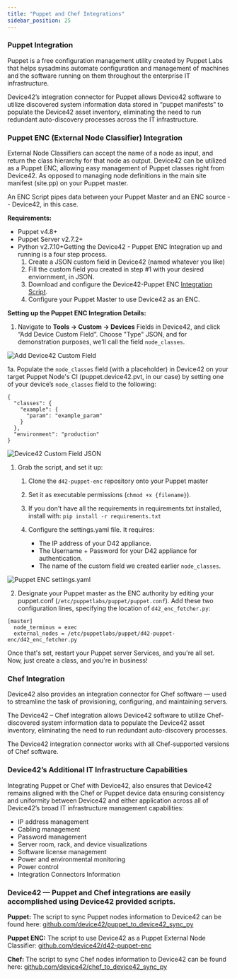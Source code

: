 ```yaml
---
title: "Puppet and Chef Integrations"
sidebar_position: 25
---
```


### Puppet Integration

Puppet is a free configuration management utility created by Puppet Labs that helps sysadmins automate configuration and management of machines and the software running on them throughout the enterprise IT infrastructure.

Device42’s integration connector for Puppet allows Device42 software to utilize discovered system information data stored in “puppet manifests” to populate the Device42 asset inventory, eliminating the need to run redundant auto-discovery processes across the IT infrastructure.

### Puppet ENC (External Node Classifier) Integration

External Node Classifiers can accept the name of a node as input, and return the class hierarchy for that node as output. Device42 can be utilized as a Puppet ENC, allowing easy management of Puppet classes right from Device42. As opposed to managing node definitions in the main site manifest (site.pp) on your Puppet master.

An ENC Script pipes data between your Puppet Master and an ENC source -- Device42, in this case.

**Requirements:**

- Puppet v4.8+
- Puppet Server v2.7.2+
- Python v2.7.10+Getting the Device42 - Puppet ENC Integration up and running is a four step process.
    1. Create a JSON custom field in Device42 (named whatever you like)
    2. Fill the custom field you created in step #1 with your desired enviornment, in JSON.
    3. Download and configure the Device42-Puppet ENC [Integration Script](https://github.com/device42/d42-puppet-enc/).
    4. Configure your Puppet Master to use Device42 as an ENC.

**Setting up the Puppet ENC Integration Details:**

1. Navigate to **Tools -> Custom -> Devices** Fields in Device42, and click “Add Device Custom Field”. Choose "Type" JSON, and for demonstration purposes, we’ll call the field `node_classes`.

![Add Device42 Custom Field](/assets/images/Puppet_ENC_add_custom_field.png)

1a. Populate the `node_classes` field (with a placeholder) in Device42 on your target Puppet Node's CI (puppet.device42.pvt, in our case) by setting one of your device’s `node_classes` field to the following:

```
{
  "classes": {
    "example": { 
      "param": "example_param" 
    } 
  }, 
  "environment": "production" 
}
```

![Device42 Custom Field JSON](/assets/images/Puppet_ENC_custom_field_JSON.png)

1. Grab the script, and set it up:
    1. Clone the `d42-puppet-enc` repository onto your Puppet master
    2. Set it as executable permissions (`chmod +x {filename}`).
    3. If you don't have all the requirements in requirements.txt installed, install with: `pip install -r requirements.txt`
    4. Configure the settings.yaml file. It requires:
        
        - The IP address of your D42 appliance.
        - The Username + Password for your D42 appliance for authentication.
        - The name of the custom field we created earlier `node_classes`.
        
![Puppet ENC settings.yaml](/assets/images/Puppet_ENC_settings.yaml.png)

2. Designate your Puppet master as the ENC authority by editing your puppet.conf (`/etc/puppetlabs/puppet/puppet.conf`). Add these two configuration lines, specifying the location of `d42_enc_fetcher.py`:

```
[master]
  node_terminus = exec
  external_nodes = /etc/puppetlabs/puppet/d42-puppet-enc/d42_enc_fetcher.py
```


Once that's set, restart your Puppet server Services, and you're all set. Now, just create a class, and you're in business!

### Chef Integration

Device42 also provides an integration connector for Chef software — used to streamline the task of provisioning, configuring, and maintaining servers.

The Device42 – Chef integration allows Device42 software to utilize Chef-discovered system information data to populate the Device42 asset inventory, eliminating the need to run redundant auto-discovery processes.

The Device42 integration connector works with all Chef-supported versions of Chef software.

### Device42’s Additional IT Infrastructure Capabilities

Integrating Puppet or Chef with Device42, also ensures that Device42 remains aligned with the Chef or Puppet device data ensuring consistency and uniformity between Device42 and either application across all of Device42’s broad IT infrastructure management capabilities:

- IP address management
- Cabling management 
- Password management
- Server room, rack, and device visualizations
- Software license management
- Power and environmental monitoring
- Power control
- Integration Connectors Information

### Device42 — Puppet and Chef integrations are easily accomplished using Device42 provided scripts.

**Puppet:** The script to sync Puppet nodes information to Device42 can be found here: [github.com/device42/puppet_to_device42_sync_py](https://github.com/device42/puppet_to_device42_sync_py)

**Puppet ENC:** The script to use Device42 as a Puppet External Node Classifier: [github.com/device42/d42-puppet-enc](https://github.com/device42/d42-puppet-enc)

**Chef:** The script to sync Chef nodes information to Device42 can be found here: [github.com/device42/chef_to_device42_sync_py](https://github.com/device42/chef_to_device42_sync_py)

